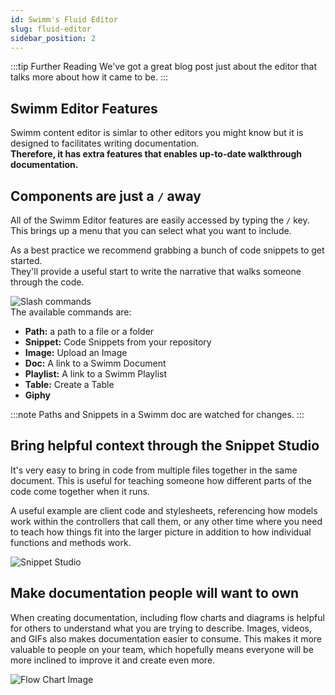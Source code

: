 ```yaml
---
id: Swimm's Fluid Editor
slug: fluid-editor
sidebar_position: 2
---
```


:::tip Further Reading
We've <Link href="https://swimm.io/blog/advanced-documentation-editor-how-to-create-code-coupled-docs-in-seconds/">
got a great blog post just about the editor</Link> that talks more about
how it came to be.
:::

## Swimm Editor Features
Swimm content editor is simlar to other editors you might know but it is designed to facilitates writing documentation.<br/>
**Therefore, it has extra features that enables up-to-date walkthrough documentation.**

## Components are just a `/` away
All of the Swimm Editor features are easily accessed by typing the `/` key. <br/>
This brings up a menu that you can select what you want to include.

As a best practice we recommend grabbing a bunch of code snippets to get started. <br/>
They'll provide a useful start to write the narrative that walks someone through the code.

![Slash commands](../../static/img/slash-command.gif)
<br/>
The available commands are:

+ **Path:** a path to a file or a folder
+ **Snippet:** Code Snippets from your repository
+ **Image:** Upload an Image
+ **Doc:** A link to a Swimm Document
+ **Playlist:** A link to a Swimm Playlist
+ **Table:** Create a Table
+ **Giphy**

:::note
Paths and Snippets in a Swimm doc are watched for changes.
:::

## Bring helpful context through the Snippet Studio

It's very easy to bring in code from multiple files together in the same document.
This is useful for teaching someone how different parts of the code
come together when it runs. 

A useful example are client code and stylesheets, referencing how models work
within the controllers that call them, or any other time where you need to teach 
how things fit into the larger picture in addition to how individual functions and
methods work. 

![Snippet Studio](../../static/img/fluid-2.png)


## Make documentation people will want to own

When creating documentation, including flow charts and diagrams is helpful for others to
understand what you are trying to describe. Images, videos, and GIFs also makes documentation
easier to consume. This makes it more valuable to people on your team, which hopefully
means everyone will be more inclined to improve it and create even more.

![Flow Chart Image](../../static/img/fluid-4.png)

